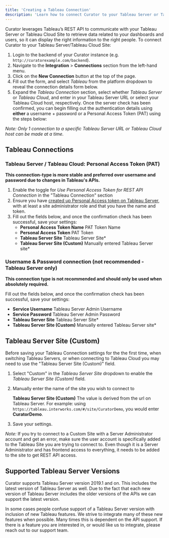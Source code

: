 ---
title: 'Creating a Tableau Connection'
description: 'Learn how to connect Curator to your Tableau Server or Tableau Cloud site using REST API for seamless dashboard integration.'
---

Curator leverages Tableau’s REST API to communicate with your Tableau Server or Tableau Cloud Site to retrieve data
related to your dashboards and users, so it can display the right information to the right people. To connect Curator to
your Tableau Server/Tableau Cloud Site:

1. Login to the backend of your Curator instance (e.g. `http://curatorexample.com/backend`).
2. Navigate to the **Integration** > **Connections** section from the left-hand menu.
3. Click on the **New Connection** button at the top of the page.
4. Fill out the form, and select _Tableau_ from the platform dropdown to reveal the connection details form below.
5. Expand the _Tableau Connection_ section, select whether _Tableau Server_ or _Tableau Cloud_, and enter in your
Tableau Server URL or select your Tableau Cloud host, respectively.  Once the server check has been confirmed, you can
begin filling out the authentication details using **either** a username + password or a Personal Access Token (PAT)
using the steps below:

_Note: Only 1 connection to a specific Tableau Server URL or Tableau Cloud host can be made at a time._

## Tableau Connections

### Tableau Server / Tableau Cloud: Personal Access Token (PAT)

**This connection-type is more stable and preferred over username and password due to changes in Tableau's APIs.**

1. Enable the toggle for _Use Personal Access Token for REST API Connection_ in the "Tableau Connection" section
2. Ensure you have
[created up Personal Access token on Tableau Server](https://help.tableau.com/current/pro/desktop/en-us/useracct.htm#create-and-revoke-personal-access-tokens),
with at least a site administrator role and that you have the name and token.
3. Fill out the fields below, and once the confirmation check has been successful, save your settings:
   * **Personal Access Token Name** PAT Token Name
   * **Personal Access Token** PAT Token
   * **Tableau Server Site** Tableau Server Site*
   * **Tableau Server Site (Custom)** Manually entered Tableau Server site*

### Username & Password connection (not recommended - Tableau Server only)

**This connection type is not recommended and should only be used when absolutely required.**

Fill out the fields below, and once the confirmation check has been successful, save your settings:

* **Service Username** Tableau Server Admin Username
* **Service Password** Tableau Server Admin Password
* **Tableau Server Site** Tableau Server Site*
* **Tableau Server Site (Custom)** Manually entered Tableau Server site*

## Tableau Server Site (Custom)

Before saving your Tableau Connection settings for the the first time, when switching Tableau Servers, or when
connecting to Tableau Cloud you may need to use the "Tableau Server Site (Custom)" field.

1. Select "Custom" in the _Tableau Server Site_ dropdown to enable the _Tableau Server Site (Custom)_ field.
2. Manually enter the name of the site you wish to connect to

    **Tableau Server Site (Custom)** The value is derived from the url on Tableau Server.  For example: using
    `https://tableau.interworks.com/#/site/CuratorDemo`, you would enter **CuratorDemo**.

3. Save your settings.

_Note:_ If you try to connect to a Custom Site with a Server Administrator account and get an error, make sure the user
account is specifically added to the Tableau Site you are trying to connect to. Even though it is a Server Administrator
and has frontend access to everything, it needs to be added to the site to get REST API access.

## Supported Tableau Server Versions

Curator supports Tableau Server version 2019.1 and on. This includes the latest version of Tableau Server as well.
Due to the fact that each new version of Tableau Server includes the older versions of the APIs we can support the
latest version.

In some cases people confuse support of a Tableau Server version with inclusion of new Tableau features. We strive to
integrate many of these new features when possible. Many times this is dependent on the API support. If there is a
feature you are interested in, or would like us to integrate, please reach out to our support team.
